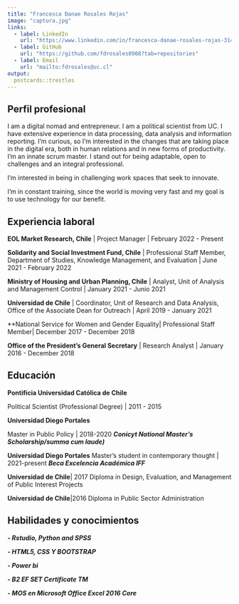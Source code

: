 ```yaml
---
title: "Francesca Danae Rosales Rojas"
image: "captura.jpg"
links:
  - label: LinkedIn
    url: "https://www.linkedin.com/in/francesca-danae-rosales-rojas-314457b6/"
  - label: GitHub
    url: "https://github.com/fdrosales0908?tab=repositories"
  - label: Email
    url: "mailto:fdrosales@uc.cl"
output:
  postcards::trestles
---
```

 
## Perfil profesional

I am a digital nomad and entrepreneur. I am a political scientist from UC. I have extensive experience in data processing, data analysis and information reporting. I'm curious, so I'm interested in the changes that are taking place in the digital era, both in human relations and in new forms of productivity. I'm an innate scrum master. I stand out for being adaptable, open to challenges and an integral professional.

I'm interested in being in challenging work spaces that seek to innovate.

I'm in constant training, since the world is moving very fast and my goal is to use technology for our benefit.



## Experiencia laboral

**EOL Market Research, Chile** | Project Manager | February 2022 - Present

**Solidarity and Social Investment Fund, Chile** | Professional Staff Member, Department of Studies, Knowledge Management, and Evaluation | June 2021 - February 2022

**Ministry of Housing and Urban Planning, Chile** | Analyst, Unit of Analysis and Management Control | January 2021 - Junio 2021

**Universidad de Chile** | Coordinator, Unit of Research and Data Analysis, Office of the Associate Dean for Outreach | April 2019 - January 2021

**National Service for Women and
Gender Equality| Professional Staff Member| December 2017 - December 2018

**Office of the President’s General Secretary** | Research Analyst | January 2016 - December 2018


## Educación

**Pontificia Universidad Católica de Chile** 

Political Scientist (Professional Degree) | 2011 - 2015

**Universidad Diego Portales** 

Master in Public Policy | 2018-2020
***Conicyt National Master’s Scholarship/summa cum laude)***

**Universidad Diego Portales** 
Master's student in contemporary thought | 2021-present
***Beca Excelencia Académica IFF***

**Universidad de Chile**| 2017
Diploma in Design, Evaluation, and Management of Public Interest Projects

**Universidad de Chile**|2016
Diploma in Public Sector Administration

## Habilidades y conocimientos

***- Rstudio, Python and SPSS***

***- HTML5, CSS Y BOOTSTRAP***

***- Power bi***

***- B2 EF SET Certificate TM***

***- MOS en Microsoft Office Excel 2016 Core***
